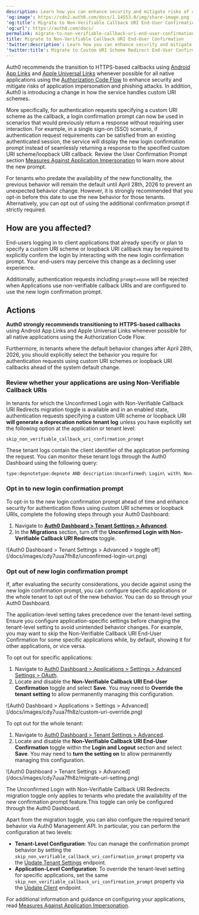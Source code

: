 ```yaml
---
description: Learn how you can enhance security and mitigate risks of application impersonation with HTTPS-based callbacks.
'og:image': https://cdn2.auth0.com/docs/1.14553.0/img/share-image.png
'og:title': Migrate to Non-Verifiable Callback URI End-User Confirmation
'og:url': https://auth0.com/docs/
permalink: migrate-to-non-verifiable-callback-uri-end-user-confirmation
title: Migrate to Non-Verifiable Callback URI End-User Confirmation
'twitter:description': Learn how you can enhance security and mitigate risks of application impersonation with HTTPS-based callbacks.
'twitter:title': Migrate to Custom URI Scheme Redirect End-User Confirmation
---
```


Auth0 recommends the transition to HTTPS-based callbacks using [Android App Links](https://developer.android.com/training/app-links#android-app-link) and [Apple Universal Links](https://developer.apple.com/documentation/xcode/allowing-apps-and-websites-to-link-to-your-content) whenever possible for all native applications using the [Authorization Code Flow](/docs/get-started/authentication-and-authorization-flow/authorization-code-flow-with-pkce) to enhance security and mitigate risks of application impersonation and phishing attacks. In addition, Auth0 is introducing a change in how the service handles custom URI schemes.

More specifically, for authentication requests specifying a custom URI scheme as the callback, a login confirmation prompt can now be used in scenarios that would previously return a response without requiring user interaction. For example, in a single sign-on (SSO) scenario, if authentication request requirements can be satisfied from an existing authenticated session, the service will display the new login confirmation prompt instead of seamlessly returning a response to the specified custom URI scheme/loopback URI callback. Review the User Confirmation Prompt section [Measures Against Application Impersonation](main/docs/secure/security-guidance/measures-against-application-impersonation) to learn more about the new prompt.

For tenants who predate the availability of the new functionality, the previous behavior will remain the default until April 28th, 2026 to prevent an unexpected behavior change. However, it is strongly recommended that you opt-in before this date to use the new behavior for those tenants. Alternatively, you can opt out of using the additional confirmation prompt if strictly required.

## How are you affected?

End-users logging in to client applications that already specify or plan to specify a custom URI scheme or loopback URI callback may be required to explicitly confirm the login by interacting with the new login confirmation prompt. Your end-users may perceive this change as a declining user experience.

Additionally, authentication requests including `prompt=none` will be rejected when Applications use non-verifiable callback URIs and are configured to use the new login confirmation prompt.

## Actions

**Auth0 strongly recommends transitioning to HTTPS-based callbacks** using Android App Links and Apple Universal Links whenever possible for all native applications using the Authorization Code Flow.

Furthermore, in tenants where the default behavior changes after April 28th, 2026, you should explicitly select the behavior you require for authentication requests using custom URI schemes or loopback URI callbacks ahead of the system default change.

### Review whether your applications are using Non-Verifiable Callback URIs

In tenants for which the Unconfirmed Login with Non-Verifiable Callback URI Redirects migration toggle is available and in an enabled state, authentication requests specifying a custom URI scheme or loopback URI **will generate a deprecation notice tenant log** unless you have explicitly set the following option at the application or tenant level: 

`skip_non_verifiable_callback_uri_confirmation_prompt`

These tenant logs contain the client identifier of the application performing the request. You can monitor these tenant logs through the Auth0 Dashboard using the following query:

```bash
type:depnotetype:depnote AND description:Unconfirmed\ Login\ with\ Non-Verifiable\ Callback\ URI\ Redirects*
```

### Opt in to new login confirmation prompt

To opt-in to the new login confirmation prompt ahead of time and enhance security for authentication flows using custom URI schemes or loopback URIs, complete the following steps through your Auth0 Dashboard:

1. Navigate to [**Auth0 Dashboard > Tenant Settings > Advanced**](https://manage.auth0.com/#/tenant/advanced).
2. In the **Migrations** section, turn off the **Unconfirmed Login with Non-Verifiable Callback URI Redirects** toggle.

<Frame>![Auth0 Dashboard > Tenant Settings > Advanced > toggle off](/docs/images/cdy7uua7fh8z/unconfirmed-login-uri.png)</Frame>

### Opt out of new login confirmation prompt

If, after evaluating the security considerations, you decide against using the new login confirmation prompt, you can configure specific applications or the whole tenant to opt out of the new behavior. You can do so through your Auth0 Dashboard.

The application-level setting takes precedence over the tenant-level setting. Ensure you configure application-specific settings before changing the tenant-level setting to avoid unintended behavior changes. For example, you may want to skip the Non-Verifiable Callback URI End-User Confirmation for some specific applications while, by default, showing it for other applications, or vice versa.

To opt out for specific applications:

1. Navigate to [Auth0 Dashboard > Applications > Settings > Advanced Settings > OAuth](https://manage.auth0.com/applications/settings).
2. Locate and disable the **Non-Verifiable Callback URI End-User Confirmation** toggle and select **Save**. You may need to **Override the tenant setting** to allow permanently managing this configuration.

<Frame>![Auth0 Dashboard > Applications > Settings > Advanced](/docs/images/cdy7uua7fh8z/custom-uri-override.png)</Frame>

To opt out for the whole tenant:
1. Navigate to [Auth0 Dashboard > Tenant Settings > Advanced](https://manage.auth0.com/tenant/advanced).
2.  Locate and disable the **Non-Verifiable Callback URI End-User Confirmation** toggle within the **Login and Logout** section and select **Save**. You may need to **turn the setting on** to allow permanently managing this configuration.

<Frame>![Auth0 Dashboard > Tenant Settings > Advanced](/docs/images/cdy7uua7fh8z/migrate-uri-setting.png)</Frame>

The Unconfirmed Login with Non-Verifiable Callback URI Redirects migration toggle only applies to tenants who predate the availability of the new confirmation prompt feature.This toggle can only be configured through the Auth0 Dashboard. 

Apart from the migration toggle, you can also configure the required tenant behavior via Auth0 Management API. In particular, you can perform the configuration at two levels:

* **Tenant-Level Configuration**: You can manage the confirmation prompt behavior by setting the `skip_non_verifiable_callback_uri_confirmation_prompt` property via the [Update Tenant Settings](https://auth0.com/docs/api/management/v2#!/Tenants/patch_settings) endpoint.​  
* **Application-Level Configuration**: To override the tenant-level setting for specific applications, set the same `skip_non_verifiable_callback_uri_confirmation_prompt` property via the [Update Client](https://auth0.com/docs/api/management/v2#!/Clients/patch_clients_by_id) endpoint. 

For additional information and guidance on configuring your applications, read [Measures Against Application Impersonation](main/docs/secure/security-guidance/measures-against-application-impersonation).